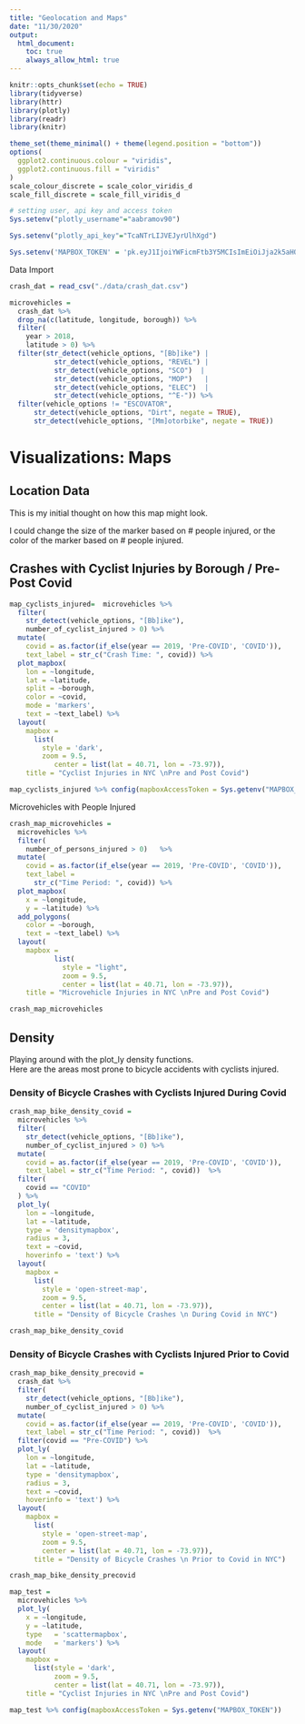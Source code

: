 ```yaml
---
title: "Geolocation and Maps"
date: "11/30/2020"
output: 
  html_document:
    toc: true
    always_allow_html: true
---
```


```r
knitr::opts_chunk$set(echo = TRUE)
library(tidyverse)
library(httr)
library(plotly)
library(readr)
library(knitr)

theme_set(theme_minimal() + theme(legend.position = "bottom"))
options(
  ggplot2.continuous.colour = "viridis",
  ggplot2.continuous.fill = "viridis"
)
scale_colour_discrete = scale_color_viridis_d
scale_fill_discrete = scale_fill_viridis_d

# setting user, api key and access token
Sys.setenv("plotly_username"="aabramov90")

Sys.setenv("plotly_api_key"="TcaNTrLIJVEJyrUlhXgd")

Sys.setenv('MAPBOX_TOKEN' = 'pk.eyJ1IjoiYWFicmFtb3Y5MCIsImEiOiJja2k5aHQ4ZWswZnhmMnNtcDJ0b2FlZzdjIn0.QcpV6ynhO9mlLga7CvUJwA')

```

Data Import
```r
crash_dat = read_csv("./data/crash_dat.csv")

microvehicles = 
  crash_dat %>% 
  drop_na(c(latitude, longitude, borough)) %>% 
  filter(
    year > 2018,
    latitude > 0) %>%  
  filter(str_detect(vehicle_options, "[Bb]ike") | 
           str_detect(vehicle_options, "REVEL") | 
           str_detect(vehicle_options, "SCO")  |
           str_detect(vehicle_options, "MOP")   |
           str_detect(vehicle_options, "ELEC")  |
           str_detect(vehicle_options, "^E-")) %>% 
  filter(vehicle_options != "ESCOVATOR",
      str_detect(vehicle_options, "Dirt", negate = TRUE),
      str_detect(vehicle_options, "[Mm]otorbike", negate = TRUE)) 
```

# Visualizations: Maps

## Location Data

This is my initial thought on how this map might look.  

I could change the size of the marker based on # people injured, or the color of the marker based on # people injured.

## Crashes with Cyclist Injuries by Borough  / Pre-Post Covid

```r
map_cyclists_injured=  microvehicles %>% 
  filter(
    str_detect(vehicle_options, "[Bb]ike"),
    number_of_cyclist_injured > 0) %>%
  mutate(
    covid = as.factor(if_else(year == 2019, 'Pre-COVID', 'COVID')),
    text_label = str_c("Crash Time: ", covid)) %>% 
  plot_mapbox(
    lon = ~longitude, 
    lat = ~latitude, 
    split = ~borough, 
    color = ~covid,
    mode = 'markers',
    text = ~text_label) %>% 
  layout(
    mapbox = 
      list(
        style = 'dark',
        zoom = 9.5, 
           center = list(lat = 40.71, lon = -73.97)),
    title = "Cyclist Injuries in NYC \nPre and Post Covid")

map_cyclists_injured %>% config(mapboxAccessToken = Sys.getenv("MAPBOX_TOKEN"))
```

Microvehicles with People Injured

```r
crash_map_microvehicles = 
  microvehicles %>% 
  filter(
    number_of_persons_injured > 0)   %>%
  mutate(
    covid = as.factor(if_else(year == 2019, 'Pre-COVID', 'COVID')),
    text_label = 
      str_c("Time Period: ", covid)) %>% 
  plot_mapbox(
    x = ~longitude, 
    y = ~latitude) %>% 
  add_polygons(
    color = ~borough,
    text = ~text_label) %>% 
  layout(
    mapbox = 
           list(
             style = "light",
             zoom = 9.5, 
             center = list(lat = 40.71, lon = -73.97)),
    title = "Microvehicle Injuries in NYC \nPre and Post Covid")

crash_map_microvehicles
```


## Density

Playing around with the plot_ly density functions.  
Here are the areas most prone to bicycle accidents with cyclists injured.

### Density of Bicycle Crashes with Cyclists Injured During Covid

```r
crash_map_bike_density_covid = 
  microvehicles %>% 
  filter(
    str_detect(vehicle_options, "[Bb]ike"),
    number_of_cyclist_injured > 0) %>% 
  mutate(
    covid = as.factor(if_else(year == 2019, 'Pre-COVID', 'COVID')),
    text_label = str_c("Time Period: ", covid))  %>% 
  filter(
    covid == "COVID"
  ) %>% 
  plot_ly(
    lon = ~longitude, 
    lat = ~latitude,  
    type = 'densitymapbox',
    radius = 3,
    text = ~covid,
    hoverinfo = 'text') %>% 
  layout(
    mapbox = 
      list(
        style = 'open-street-map',
        zoom = 9.5,
        center = list(lat = 40.71, lon = -73.97)),
      title = "Density of Bicycle Crashes \n During Covid in NYC")

crash_map_bike_density_covid
```

### Density of Bicycle Crashes with Cyclists Injured Prior to Covid

```r
crash_map_bike_density_precovid = 
  crash_dat %>% 
  filter(
    str_detect(vehicle_options, "[Bb]ike"),
    number_of_cyclist_injured > 0) %>% 
  mutate(
    covid = as.factor(if_else(year == 2019, 'Pre-COVID', 'COVID')),
    text_label = str_c("Time Period: ", covid))  %>% 
  filter(covid == "Pre-COVID") %>% 
  plot_ly(
    lon = ~longitude, 
    lat = ~latitude,  
    type = 'densitymapbox',
    radius = 3,
    text = ~covid,
    hoverinfo = 'text') %>% 
  layout(
    mapbox = 
      list(
        style = 'open-street-map',
        zoom = 9.5,
        center = list(lat = 40.71, lon = -73.97)),
      title = "Density of Bicycle Crashes \n Prior to Covid in NYC")

crash_map_bike_density_precovid

```


```r
map_test =
  microvehicles %>% 
  plot_ly(
    x = ~longitude, 
    y = ~latitude, 
    type   = 'scattermapbox', 
    mode   = 'markers') %>% 
  layout(
    mapbox = 
      list(style = 'dark', 
           zoom = 9.5, 
           center = list(lat = 40.71, lon = -73.97)),
    title = "Cyclist Injuries in NYC \nPre and Post Covid")

map_test %>% config(mapboxAccessToken = Sys.getenv("MAPBOX_TOKEN"))
```

